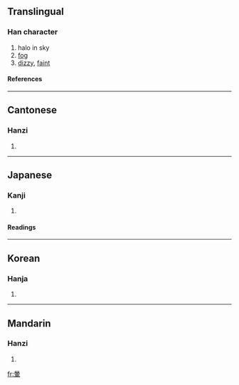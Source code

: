 {{see|晕}}

==Translingual==
===Han character===
{{Han char|rn=72|rad=日|as=09|sn=13|four=6050<sub>6</sub>|canj=日月十十 (ABJJ), X日月十十 (XABJJ)}}
# halo in sky
# [[fog]]
# [[dizzy]], [[faint]]
====References====
{{Han ref|kx=0497.370|dkj=14037|dj=0865.280|hdz=21527.010|uh=6688|ud=26248|bh=B777|bd=46967}}

----
==Cantonese==
===Hanzi===
{{yue-hanzi|jyut=|y=wan4}}
# {{defn|Cantonese}}

----
==Japanese==
===Kanji===
{{ja-kanji|grade=|rs=日09}}
# {{defn|Japanese}} 
====Readings====
{{ja-readings|on=[[うん]] (un)|kun=[[かさ]] (kasa), [[ぼかし]] (bokashi), [[めまい]] (memai)}}

----
==Korean==
===Hanja===
{{ko-hanja|hangeul=[[훈]], [[운]]|eumhun=|rv=hun, un|mr=hun, un|y=hwun, wun}}
# {{defn|Korean}}

----
==Mandarin==
===Hanzi===
{{cmn-hanzi|sim=晕|pin=[[yūn]] (yun1), [[yùn]] (yun4)|wg=yün<sup>1</sup>, yün<sup>4</sup>}}
# {{defn|Mandarin}}

[[fr:暈]]